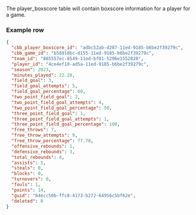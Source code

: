 The player_boxscore table will contain boxscore information for a player for a game.

### Example row
```json
{
  "cbb_player_boxscore_id": "adbc52ab-d287-11ed-9185-b6be2f39279c",
  "cbb_game_id": "b58918bc-d155-11ed-9185-b6be2f39279c",
  "team_id": "885557ec-8549-11ed-bf01-5296e1552828",
  "player_id": "4ce4ef10-ad5a-11ed-9185-b6be2f39279c",
  "season": 2023,
  "minutes_played": 22.28,
  "field_goal": 3,
  "field_goal_attempts": 5,
  "field_goal_percentage": 60,
  "two_point_field_goal": 2,
  "two_point_field_goal_attempts": 4,
  "two_point_field_goal_percentage": 50,
  "three_point_field_goal": 1,
  "three_point_field_goal_attempts": 1,
  "three_point_field_goal_percentage": 100,
  "free_throws": 7,
  "free_throw_attempts": 9,
  "free_throw_percentage": 77.78,
  "offensive_rebounds": 1,
  "defensive_rebounds": 3,
  "total_rebounds": 4,
  "assists": 1,
  "steals": 0,
  "blocks": 0,
  "turnovers": 0,
  "fouls": 1,
  "points": 14,
  "guid": "64ecc50b-ffc8-4173-b272-64956c5bf62e",
  "deleted": 0
}
```